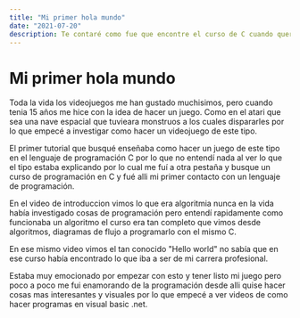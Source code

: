 ```yaml
---
title: "Mi primer hola mundo"
date: "2021-07-20"
description: Te contaré como fue que encontre el curso de C cuando queria hacer un juego del atari.
---
```


# Mi primer hola mundo

Toda la vida los videojuegos me han gustado muchisimos, pero cuando tenia 15 años me hice con la idea de hacer un juego. Como en el atari que sea una nave espacial que tuvieara monstruos a los cuales dispararles por lo que empecé a investigar como hacer un videojuego de este tipo.

El primer tutorial que busqué enseñaba como hacer un juego de este tipo en el lenguaje de programación C por lo que no entendí nada al ver lo que el tipo estaba explicando por lo cual me fuí a otra pestaña y busque un curso de programación en C y fué alli mi primer contacto con un lenguaje de programación.

En el video de introduccion vimos lo que era algoritmia nunca en la vida había investigado cosas de programación pero entendí rapidamente como funcionaba un algoritmo el curso era tan completo que vimos desde algoritmos, diagramas de flujo a programarlo con el mismo C.

En ese mismo video vimos el tan conocido "Hello world" no sabía que en ese curso había encontrado lo que iba a ser de mi carrera profesional.

Estaba muy emocionado por empezar con esto y tener listo mi juego pero poco a poco me fui enamorando de la programación desde alli quise hacer cosas mas interesantes y visuales por lo que empecé a ver videos de como hacer programas en visual basic .net.
